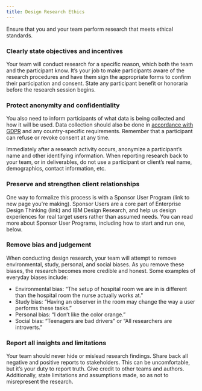 ```yaml
---
title: Design Research Ethics
---
```


<PageDescription>

Ensure that you and your team perform research that meets ethical standards.

</PageDescription>

### Clearly state objectives and incentives

Your team will conduct research for a specific reason, which both the team and the participant know. It’s your job to make participants aware of the research procedures and have them sign the appropriate forms to confirm their participation and consent. State any participant benefit or honoraria before the research session begins.

### Protect anonymity and confidentiality

You also need to inform participants of what data is being collected and how it will be used. Data collection should also be done in [accordance with GDPR](https://www.ibm.com/data-responsibility/gdpr/self-assessment/) and any country-specific requirements. Remember that a participant can refuse or revoke consent at any time.

Immediately after a research activity occurs, anonymize a participant’s name and other identifying information. When reporting research back to your team, or in deliverables, do not use a participant or client’s real name, demographics, contact information, etc.

### Preserve and strengthen client relationships

One way to formalize this process is with a Sponsor User Program (link to new page you're making). Sponsor Users are a core part of Enterprise Design Thinking (link) and IBM Design Research, and help us design experiences for real target users rather than assumed needs. You can read more about Sponsor User Programs, including how to start and run one, below.

<Row className="resource-card-group">
  <Column noGutterSm={true} colSm={4} colMd={2} colMd={3} colLg={4}>
    <ResourceCard
      title="Sponsor User Programs"
      aspectRatio="2:1"
      actionIcon="arrowRight"
      href="/sponsor-user-program/overview"
    />
  </Column>
</Row>

### Remove bias and judgement

When conducting design research, your team will attempt to remove environmental, study, personal, and social biases. As you remove these biases, the research becomes more credible and honest. Some examples of everyday biases include:

- Environmental bias: “The setup of hospital room we are in is different than the hospital room the nurse actually works at."
- Study bias: “Having an observer in the room may change the way a user performs these tasks.”
- Personal bias: “I don’t like the color orange.”
- Social bias: “Teenagers are bad drivers” or “All researchers are introverts.”

### Report all insights and limitations

Your team should never hide or mislead research findings. Share back all negative and positive reports to stakeholders. This can be uncomfortable, but it’s your duty to report truth. Give credit to other teams and authors. Additionally, state limitations and assumptions made, so as not to misrepresent the research.
